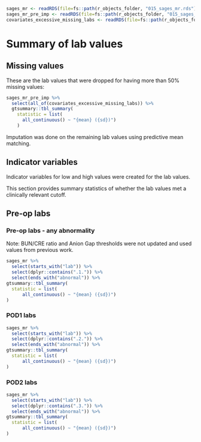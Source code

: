 
```r
sages_mr <- readRDS(file=fs::path(r_objects_folder, "015_sages_mr.rds"))
sages_mr_pre_imp <- readRDS(file=fs::path(r_objects_folder, "015_sages_mr_pre_imp.rds"))
covariates_excessive_missing_labs <- readRDS(file=fs::path(r_objects_folder, "015_covariates_excessive_missing_labs.rds"))

```

# Summary of lab values

## Missing values

These are the lab values that were dropped for having more than 50% missing values:

```r

sages_mr_pre_imp %>%
  select(all_of(covariates_excessive_missing_labs)) %>%
  gtsummary::tbl_summary(
    statistic = list(
      all_continuous() ~ "{mean} ({sd})")
    )

```

Imputation was done on the remaining lab values using predictive mean matching.

<!-- This will insert a page break  -->

```{=openxml}
<w:p><w:r><w:br w:type="page"/></w:r></w:p>
```

## Indicator variables

Indicator variables for low and high values were created for the lab values. 

This section provides summary statistics of whether the lab values met a clinically relevant cutoff.

## Pre-op labs

### Pre-op labs - any abnormality

Note: BUN/CRE ratio and Anion Gap thresholds were not updated and used values from previous work.

```r
sages_mr %>%
  select(starts_with("lab")) %>%
  select(dplyr::contains(".1.")) %>%
  select(ends_with("abnormal")) %>%
gtsummary::tbl_summary(
  statistic = list(
      all_continuous() ~ "{mean} ({sd})")
)

```


<!-- This will insert a page break  -->

```{=openxml}
<w:p><w:r><w:br w:type="page"/></w:r></w:p>
```

### POD1 labs

```r
sages_mr %>%
  select(starts_with("lab")) %>%
  select(dplyr::contains(".2.")) %>%
  select(ends_with("abnormal")) %>%
gtsummary::tbl_summary(
  statistic = list(
      all_continuous() ~ "{mean} ({sd})")
)

```

<!-- This will insert a page break  -->

```{=openxml}
<w:p><w:r><w:br w:type="page"/></w:r></w:p>
```

### POD2 labs

```r
sages_mr %>%
  select(starts_with("lab")) %>%
  select(dplyr::contains(".3.")) %>%
  select(ends_with("abnormal")) %>%
gtsummary::tbl_summary(
  statistic = list(
      all_continuous() ~ "{mean} ({sd})")
)

```


